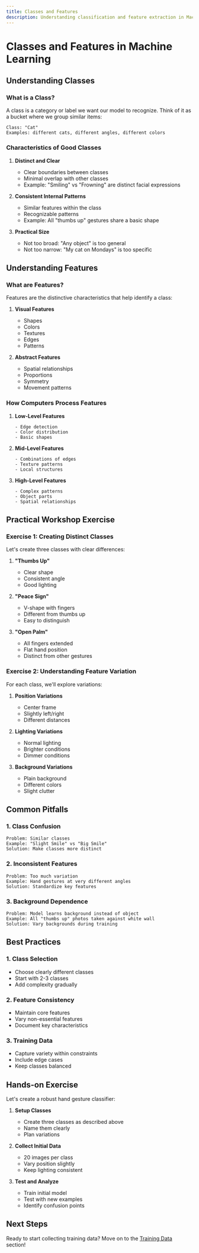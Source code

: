 ```yaml
---
title: Classes and Features
description: Understanding classification and feature extraction in Machine Learning
---
```


# Classes and Features in Machine Learning

## Understanding Classes

### What is a Class?

A class is a category or label we want our model to recognize. Think of it as a bucket where we group similar items:

```
Class: "Cat"
Examples: different cats, different angles, different colors
```

### Characteristics of Good Classes

1. **Distinct and Clear**

   - Clear boundaries between classes
   - Minimal overlap with other classes
   - Example: "Smiling" vs "Frowning" are distinct facial expressions

2. **Consistent Internal Patterns**

   - Similar features within the class
   - Recognizable patterns
   - Example: All "thumbs up" gestures share a basic shape

3. **Practical Size**
   - Not too broad: "Any object" is too general
   - Not too narrow: "My cat on Mondays" is too specific

## Understanding Features

### What are Features?

Features are the distinctive characteristics that help identify a class:

1. **Visual Features**

   - Shapes
   - Colors
   - Textures
   - Edges
   - Patterns

2. **Abstract Features**
   - Spatial relationships
   - Proportions
   - Symmetry
   - Movement patterns

### How Computers Process Features

1. **Low-Level Features**

   ```
   - Edge detection
   - Color distribution
   - Basic shapes
   ```

2. **Mid-Level Features**

   ```
   - Combinations of edges
   - Texture patterns
   - Local structures
   ```

3. **High-Level Features**
   ```
   - Complex patterns
   - Object parts
   - Spatial relationships
   ```

## Practical Workshop Exercise

### Exercise 1: Creating Distinct Classes

Let's create three classes with clear differences:

1. **"Thumbs Up"**

   - Clear shape
   - Consistent angle
   - Good lighting

2. **"Peace Sign"**

   - V-shape with fingers
   - Different from thumbs up
   - Easy to distinguish

3. **"Open Palm"**
   - All fingers extended
   - Flat hand position
   - Distinct from other gestures

### Exercise 2: Understanding Feature Variation

For each class, we'll explore variations:

1. **Position Variations**

   - Center frame
   - Slightly left/right
   - Different distances

2. **Lighting Variations**

   - Normal lighting
   - Brighter conditions
   - Dimmer conditions

3. **Background Variations**
   - Plain background
   - Different colors
   - Slight clutter

## Common Pitfalls

### 1. Class Confusion

```
Problem: Similar classes
Example: "Slight Smile" vs "Big Smile"
Solution: Make classes more distinct
```

### 2. Inconsistent Features

```
Problem: Too much variation
Example: Hand gestures at very different angles
Solution: Standardize key features
```

### 3. Background Dependence

```
Problem: Model learns background instead of object
Example: All "thumbs up" photos taken against white wall
Solution: Vary backgrounds during training
```

## Best Practices

### 1. Class Selection

- Choose clearly different classes
- Start with 2-3 classes
- Add complexity gradually

### 2. Feature Consistency

- Maintain core features
- Vary non-essential features
- Document key characteristics

### 3. Training Data

- Capture variety within constraints
- Include edge cases
- Keep classes balanced

## Hands-on Exercise

Let's create a robust hand gesture classifier:

1. **Setup Classes**

   - Create three classes as described above
   - Name them clearly
   - Plan variations

2. **Collect Initial Data**

   - 20 images per class
   - Vary position slightly
   - Keep lighting consistent

3. **Test and Analyze**
   - Train initial model
   - Test with new examples
   - Identify confusion points

## Next Steps

Ready to start collecting training data? Move on to the [Training Data](/docs/training-data) section!
